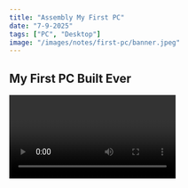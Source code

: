 ```yaml
---
title: "Assembly My First PC"
date: "7-9-2025"
tags: ["PC", "Desktop"]
image: "/images/notes/first-pc/banner.jpeg"
---
```



## My First PC Built Ever

<Video id="nwj6oIN_xZo" />

### 0:18 Motherboard

### 1:44 Ram

### 2:51 Power Supply

### 3:31 Cooler Fan

### 4:10 SSD

### 5:15 Wifi Card

### 7:10 Assembly

## Extra

<CustomImage src="/images/notes/first-pc/case_1.jpeg" />
<CustomImage src="/images/notes/first-pc/case_2.jpeg" />
<CustomImage src="/images/notes/first-pc/case_3.jpeg" />


